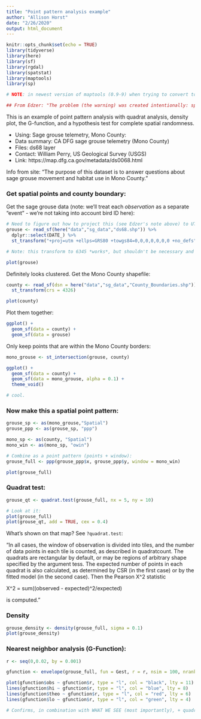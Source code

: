 ```yaml
---
title: "Point pattern analysis example"
author: "Allison Horst"
date: "2/26/2020"
output: html_document
---
```


```r
knitr::opts_chunk$set(echo = TRUE)
library(tidyverse)
library(here)
library(sf)
library(rgdal)
library(spatstat)
library(maptools) 
library(sp)

# NOTE: in newest version of maptools (0.9-9) when trying to convert to ppp and owin we were getting an error: "must be projected" error when trying to convert spatial "ppp", we were able to get it working by reverting to older versions of maptools...but that is NOT a fix! 

## From Edzer: "The problem (the warning) was created intentionally: spatstat considers all coordinates to be 2D, Euclidean. If you throw in geographical coordinates (degrees lon/lat), which are spherical and not 2D, it will still compute distances by sqrt((x1-x2)^2+(y1-y2)^2), which is only reasonable on the equator. This went, to my frustration, 15 years "unnoticed". The solution is to first project your data, e.g. to the appropriate UTM zone you're in, then use spatstat."

```

This is an example of point pattern analysis with quadrat analysis, density plot, the G-function, and a hypothesis test for complete spatial randomness.

- Using: Sage grouse telemetry, Mono County:
- Data summary: CA DFG sage grouse telemetry (Mono County)
- Files: ds68 layer
- Contact: William Perry, US Geological Survey (USGS)
- Link: https://map.dfg.ca.gov/metadata/ds0068.html

Info from site: 
"The purpose of this dataset is to answer questions about sage grouse movement and habitat use in Mono County."

### Get spatial points and county boundary:

Get the sage grouse data (note: we'll treat each *observation* as a separate "event" - we're not taking into account bird ID here):
```r

# Need to figure out how to project this (see Edzer's note above) to UTM or some non-spherical projection
grouse <- read_sf(here("data","sg_data","ds68.shp")) %>% 
  dplyr::select(DATE_) %>% 
  st_transform("+proj=utm +ellps=GRS80 +towgs84=0,0,0,0,0,0,0 +no_defs")

# Note: this transform to 6345 *works*, but shouldn't be necessary and messes up the G & L functions...

plot(grouse)
```

Definitely looks clustered. 
Get the Mono County shapefile:

```r
county <- read_sf(dsn = here("data","sg_data","County_Boundaries.shp")) %>% dplyr::select(CountyName) %>% 
  st_transform(crs = 4326)

plot(county)
```

Plot them together: 
```r
ggplot() +
  geom_sf(data = county) +
  geom_sf(data = grouse)
```

Only keep points that are within the Mono County borders:
```r
mono_grouse <- st_intersection(grouse, county)

ggplot() +
  geom_sf(data = county) +
  geom_sf(data = mono_grouse, alpha = 0.1) +
  theme_void()

# cool. 
```

### Now make this a spatial point pattern: 
```r
grouse_sp <- as(mono_grouse,"Spatial")
grouse_ppp <- as(grouse_sp, "ppp")

mono_sp <- as(county, "Spatial")
mono_win <- as(mono_sp, "owin")

# Combine as a point pattern (points + window):
grouse_full <- ppp(grouse_ppp$x, grouse_ppp$y, window = mono_win)

plot(grouse_full)

```

### Quadrat test:
```r
grouse_qt <- quadrat.test(grouse_full, nx = 5, ny = 10)

# Look at it: 
plot(grouse_full)
plot(grouse_qt, add = TRUE, cex = 0.4)
```

What's shown on that map? See `?quadrat.test`:

"In all cases, the window of observation is divided into tiles, and the number of data points in each tile is counted, as described in quadratcount. The quadrats are rectangular by default, or may be regions of arbitrary shape specified by the argument tess. The expected number of points in each quadrat is also calculated, as determined by CSR (in the first case) or by the fitted model (in the second case). Then the Pearson X^2 statistic

X^2 = sum((observed - expected)^2/expected)

is computed."

### Density
```r
grouse_density <- density(grouse_full, sigma = 0.1)
plot(grouse_density)

```

### Nearest neighbor analysis (G-Function):
```r
r <- seq(0,0.02, by = 0.001)

gfunction <- envelope(grouse_full, fun = Gest, r = r, nsim = 100, nrank = 2) # Sig level of Monte Carlo = 0.04

plot(gfunction$obs ~ gfunction$r, type = "l", col = "black", lty = 11)
lines(gfunction$hi ~ gfunction$r, type = "l", col = "blue", lty = 8)
lines(gfunction$theo ~ gfunction$r, type = "l", col = "red", lty = 6)
lines(gfunction$lo ~ gfunction$r, type = "l", col = "green", lty = 4)

# Confirms, in combination with WHAT WE SEE (most importantly), + quadrat.test & density = clustered data!
```


